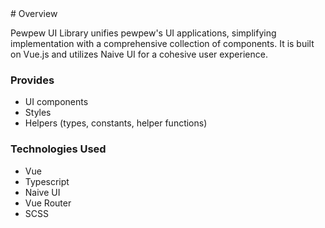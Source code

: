 
<Meta title="Overview" />

<div className="sb-container">
  # Overview

  Pewpew UI Library unifies pewpew's UI applications, simplifying implementation with a comprehensive collection of components. It is built on Vue.js and utilizes Naive UI for a cohesive user experience.

  ### Provides

  - UI components
  - Styles
  - Helpers (types, constants, helper functions)

  ### Technologies Used

  - Vue
  - Typescript
  - Naive UI
  - Vue Router
  - SCSS
</div>
